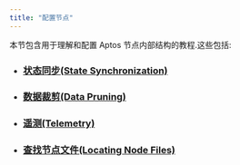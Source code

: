 ```yaml
---
title: "配置节点"
---
```


本节包含用于理解和配置 Aptos 节点内部结构的教程.这些包括:

- ### [状态同步(State Synchronization)](/zh/network/nodes/configure/state-sync)
- ### [数据裁剪(Data Pruning)](/zh/network/nodes/configure/data-pruning)
- ### [遥测(Telemetry)](/zh/network/nodes/configure/telemetry)
- ### [查找节点文件(Locating Node Files)](/zh/network/nodes/configure/node-files-all-networks)

